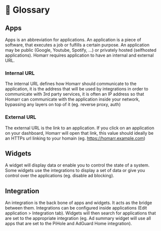 # 📑 Glossary
## Apps
Apps is an abbreviation for applications. An application is a piece of software, that executes a job or fulfills a certain purpose. An application may be public (Google, Youtube, Spotify, ...) or privately hosted (selfhosted applications).
Homarr requires application to have an internal and external URL.
### Internal URL
The internal URL defines how Homarr should communicate to the application, it is the address that will be used by integrations in order to communicate with 3rd party services, it is often an IP address so that Homarr can communicate with the application inside your network, bypassing any layers on top of it (eg. reverse proxy, auth)
### External URL
The external URL is the link to an application. If you click on an application on your dashboard, Homarr will open that link, this value should ideally be an HTTPs url linking to your homain (eg. https://homarr.example.com)
## Widgets
A widget will display data or enable you to control the state of a system.
Some widgets use the integrations to display a set of data or give you control over the applications (eg. disable ad blocking).
## Integration
An integration is the back bone of apps and widgets. It acts as the bridge between them.
Integrations can be configured inside applications (Edit application > Integration tab).
Widgets will then search for applications that are set to the appropriate integration (eg. Ad summary widget will use all apps that are set to the PiHole and AdGuard Home integration).
